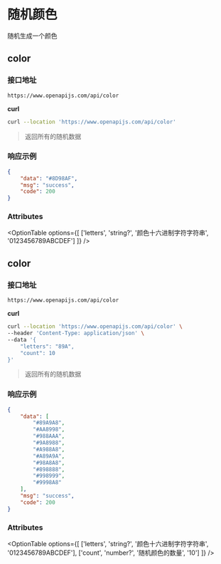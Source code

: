 
# 随机颜色

随机生成一个颜色

## <OptionBadge type="get" />color

### 接口地址

```url
https://www.openapijs.com/api/color
```

**curl**

```bash
curl --location 'https://www.openapijs.com/api/color'
```

> 返回所有的随机数据

### 响应示例

```json
{
    "data": "#8D98AF",
    "msg": "success",
    "code": 200
}
```

### Attributes

<OptionTable
  options={[
    ['letters', 'string?', '颜色十六进制字符字符串', '0123456789ABCDEF']
  ]}
/>

## <OptionBadge type="post" />color

### 接口地址

```url
https://www.openapijs.com/api/color
```

**curl**

```bash
curl --location 'https://www.openapijs.com/api/color' \
--header 'Content-Type: application/json' \
--data '{
    "letters": "89A",
    "count": 10
}'
```

> 返回所有的随机数据

### 响应示例

```json
{
    "data": [
        "#89A9A8",
        "#AA8998",
        "#988AAA",
        "#9A8988",
        "#A988A8",
        "#A89A9A",
        "#98A8A8",
        "#898888",
        "#998999",
        "#9998A8"
    ],
    "msg": "success",
    "code": 200
}
```

### Attributes

<OptionTable
  options={[
    ['letters', 'string?', '颜色十六进制字符字符串', '0123456789ABCDEF'],
    ['count', 'number?', '随机颜色的数量', '10']
  ]}
/>